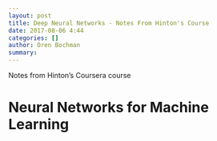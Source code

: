 ```yaml
---
layout: post
title: Deep Neural Networks - Notes From Hinton's Course 
date: 2017-08-06 4:44
categories: []
author: Oren Bochman
summary: 
---
```

Notes from Hinton's Coursera course 

# Neural Networks for Machine Learning 